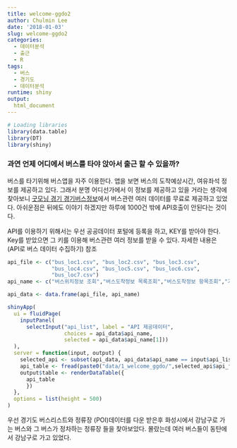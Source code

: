 ```yaml
---
title: welcome-ggdo2
author: Chulmin Lee
date: '2018-01-03'
slug: welcome-ggdo2
categories:
  - 데이터분석
  - 출근
  - R
tags:
  - 버스
  - 경기도
  - 데이터분석
runtime: shiny
output:
  html_document
---
```


```r
# Loading libraries
library(data.table)
library(DT)
library(shiny)
```

<h3>**과연 언제 어디에서 버스를 타야 앉아서 출근 할 수 있을까?**</h3>
버스를 타기위해 버스앱을 자주 이용한다. 앱을 보면 버스의 도착예상시간, 여유좌석 정보를 제공하고 있다. 그래서 분명 어디선가에서 이 정보를 제공하고 있을 거라는 생각에 찾아보니 [굿모닝 경기 경기버스정보](gbis.go.kr)에서 버스관련 여러 데이터를 무료로 제공하고 있었다. 아쉬운점은 뒤에도 이야기 하겠지만 하루에 1000건 밖에 API호출이 안된다는 것이다. 

API를 이용하기 위해서는 우선 공공데이터 포털에 등록을 하고, KEY를 받아야 한다. Key를 받았으면 그 키를 이용해 버스관련 여러 정보를 받을 수 있다. 자세한 내용은 (API로 버스 데이터 수집하기) 참조

```r
api_file <- c("bus_loc1.csv", "bus_loc2.csv", "bus_loc3.csv",
              "bus_loc4.csv", "bus_loc5.csv", "bus_loc6.csv",
              "bus_loc7.csv")
api_name <- c("버스위치정보 조회","버스도착정보 목록조회","버스도착정보 항목조회","기반정보 조회","정류소명/번호 목록조회","주변정류소 목록조회","정류소경유노선 목록조회")

api_data <- data.frame(api_file, api_name)

shinyApp(
  ui = fluidPage(
    inputPanel(
      selectInput("api_list", label = "API 제공데이터",
                  choices = api_data$api_name, 
                  selected = api_data$api_name[1]))
  ),
  server = function(input, output) {
    selected_api <- subset(api_data, api_data$api_name == input$api_list)
    api_table <- fread(paste0("data/1_welcome_ggdo/",selected_api$api_file))
    output$table <- renderDataTable({
      api_table
      })
  },
  options = list(height = 500)
)

```


우선 경기도 버스리스트와 정류장 (POI)데이터를 다운 받은후 화성시에서 강남구로 가는 버스와 그 버스가 정차하는 정류장 들을 찾아보았다. 몰랐는데 여러 버스들이 동탄에서 강남구로 가고 있었다. 

